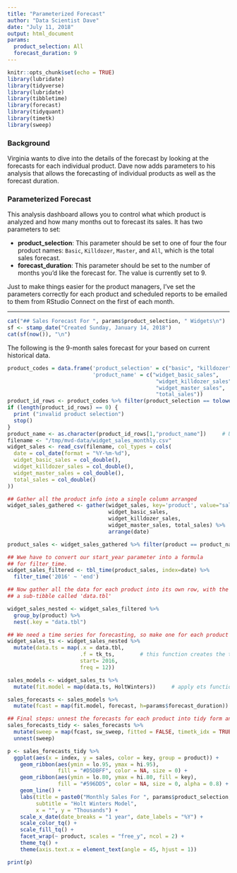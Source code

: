 ```yaml
---
title: "Parameterized Forecast"
author: "Data Scientist Dave"
date: "July 11, 2018"
output: html_document
params:
  product_selection: All
  forecast_duration: 9
---
```


```r
knitr::opts_chunk$set(echo = TRUE)
library(lubridate)
library(tidyverse)
library(lubridate)
library(tibbletime)
library(forecast)
library(tidyquant)
library(timetk)
library(sweep)
```
### Background

Virginia wants to dive into the details of the forecast by looking at the forecasts for each individual product. Dave now adds parameters to his analysis that allows the forecasting of individual products as well as the forecast duration.

### Parameterized Forecast
This analysis dashboard allows you to control what which product is analyzed and how many months out to forecast its sales. It has two parameters to set:

* **product_selection**: This parameter should be set to one of four the four product names: `Basic`, `Killdozer`, `Master`, and `All`, which is the total sales forecast.
* **forecast_duration**: This parameter should be set to the number of months you'd like the forecast for. The value is currently set to 9.

Just to make things easier for the product managers, I've set the parameters correctly for each product and scheduled reports to be emailed to them from RStudio Connect on the first of each month.

---

```r
cat("## Sales Forecast For ", params$product_selection, " Widgets\n")
sf <- stamp_date("Created Sunday, January 14, 2018")
cat(sf(now()), "\n")
```

The following is the 9-month sales forecast for your based on current historical data. 

```r
product_codes = data.frame('product_selection' = c("basic", "killdozer", "master", "all"),
                           'product_name' = c("widget_basic_sales",
                                               "widget_killdozer_sales", 
                                               "widget_master_sales", 
                                               "total_sales"))
product_id_rows <- product_codes %>% filter(product_selection == tolower(params$product_selection))
if (length(product_id_rows) == 0) {
  print ("invalid product selection")
  stop()
}
product_name <- as.character(product_id_rows[1,"product_name"])     # Use first result if multiple results returned
filename <- "/tmp/mvd-data/widget_sales_monthly.csv"
widget_sales <- read_csv(filename, col_types = cols(
  date = col_date(format = "%Y-%m-%d"),
  widget_basic_sales = col_double(),
  widget_killdozer_sales = col_double(),
  widget_master_sales = col_double(),
  total_sales = col_double()
))

## Gather all the product info into a single column arranged 
widget_sales_gathered <- gather(widget_sales, key='product', value="sales", 
                                widget_basic_sales, 
                                widget_killdozer_sales, 
                                widget_master_sales, total_sales) %>%
                                arrange(date)

product_sales <- widget_sales_gathered %>% filter(product == product_name)

## Wwe have to convert our start_year parameter into a formula
## for filter_time.
widget_sales_filtered <- tbl_time(product_sales, index=date) %>% 
  filter_time('2016' ~ 'end')

## Now gather all the data for each product into its own row, with the sales becoming
## a sub-tibble called 'data.tbl'

widget_sales_nested <- widget_sales_filtered %>%
  group_by(product) %>%
  nest(.key = "data.tbl")

## We need a time series for forecasting, so make one for each product
widget_sales_ts <- widget_sales_nested %>%
  mutate(data.ts = map(.x = data.tbl,
                       .f = tk_ts,        # this function creates the time series
                       start= 2016,
                       freq = 12))

sales_models <- widget_sales_ts %>%
  mutate(fit.model = map(data.ts, HoltWinters))     # apply ets function and put output in data.ts column

sales_forecasts <- sales_models %>%
  mutate(fcast = map(fit.model, forecast, h=params$forecast_duration)) # apply forecast for 12 months

## Final steps: unnest the forecasts for each product into tidy form and then plot results
sales_forecasts_tidy <- sales_forecasts %>%
  mutate(sweep = map(fcast, sw_sweep, fitted = FALSE, timetk_idx = TRUE)) %>%
  unnest(sweep)

p <- sales_forecasts_tidy %>%
  ggplot(aes(x = index, y = sales, color = key, group = product)) +
    geom_ribbon(aes(ymin = lo.95, ymax = hi.95), 
                fill = "#D5DBFF", color = NA, size = 0) +
    geom_ribbon(aes(ymin = lo.80, ymax = hi.80, fill = key), 
                fill = "#596DD5", color = NA, size = 0, alpha = 0.8) +
    geom_line() +
    labs(title = paste0("Monthly Sales For ", params$product_selection, " Widgets"),
         subtitle = "Holt Winters Model",
         x = "", y = "Thousands") +
    scale_x_date(date_breaks = "1 year", date_labels = "%Y") +
    scale_color_tq() +
    scale_fill_tq() +
    facet_wrap(~ product, scales = "free_y", ncol = 2) +
    theme_tq() +
    theme(axis.text.x = element_text(angle = 45, hjust = 1))

print(p)

```
